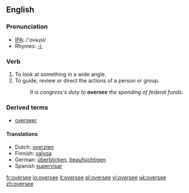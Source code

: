 ==English==
=== Pronunciation ===
*[[w:IPA|IPA]]: /'ovəɻsi/
*Rhymes: [[Rhymes:English:-iː|-iː]]

=== Verb ===
{{irregverb|'''to oversee'''|'''[[oversees]]'''|'''[[oversaw]]'''|'''[[overseen]]'''|'''[[overseeing]]'''}}

#To look at something in a wide angle.
#To guide, review or direct the actions of a person or group.
#:''It is congress's duty to '''oversee''' the spending of federal funds.''


===Derived terms===
*[[overseer]]

==== Translations ====
*Dutch: [[overzien]]
*Finnish: [[valvoa]]
*German: [[überblicken]], [[beaufsichtigen]]
*Spanish [[supervisar]]

[[fr:oversee]]
[[io:oversee]]
[[it:oversee]]
[[pl:oversee]]
[[vi:oversee]]
[[uk:oversee]]
[[zh:oversee]]